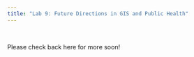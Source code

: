 ```yaml
---
title: "Lab 9: Future Directions in GIS and Public Health"
---
```


\

Please check back here for more soon!

\